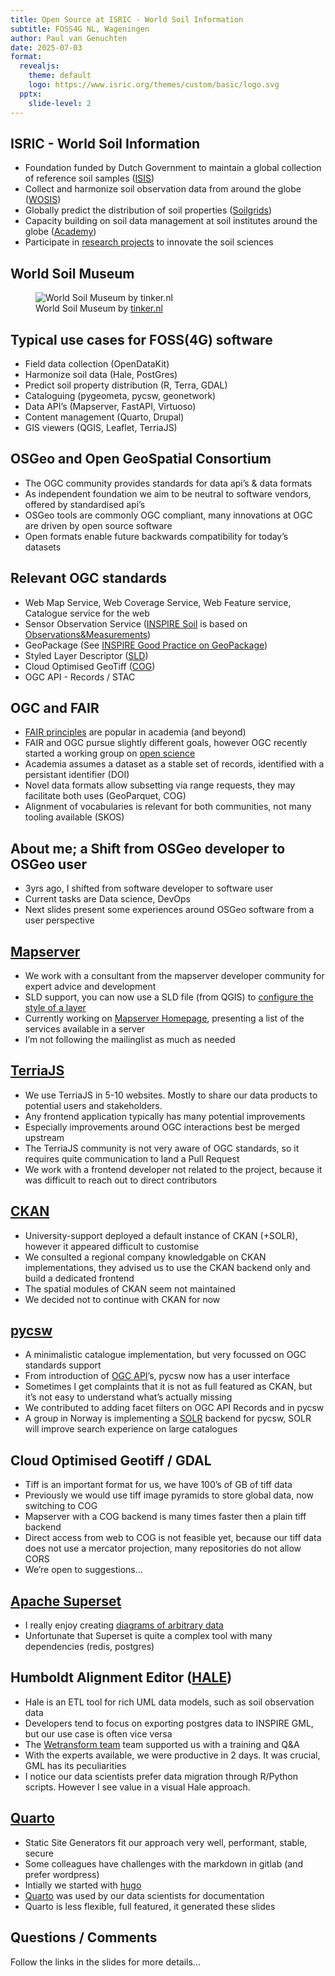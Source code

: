 ```yaml
---
title: Open Source at ISRIC - World Soil Information
subtitle: FOSS4G NL, Wageningen
author: Paul van Genuchten
date: 2025-07-03
format:
  revealjs: 
    theme: default
    logo: https://www.isric.org/themes/custom/basic/logo.svg
  pptx:
    slide-level: 2
---
```


## ISRIC - World Soil Information

- Foundation funded by Dutch Government to maintain a global collection of reference soil samples ([ISIS](https://isis.isric.org))
- Collect and harmonize soil observation data from around the globe ([WOSIS](https://www.isric.org/explore/wosis))
- Globally predict the distribution of soil properties ([Soilgrids](https://www.isric.org/explore/soilgrids))
- Capacity building on soil data management at soil institutes around the globe ([Academy](https://resources.isric.org))
- Participate in [research projects](https://www.isric.org/projects) to innovate the soil sciences

## World Soil Museum

![World Soil Museum by [tinker.nl](https://tinker.nl/en/work/world-soil-museum)](https://tinker.nl/img/cache/media_6828_widen_3840-upscale_90-2349_world-soil-museum01_0.webp)

## Typical use cases for FOSS(4G) software

- Field data collection (OpenDataKit)
- Harmonize soil data (Hale, PostGres)
- Predict soil property distribution (R, Terra, GDAL)
- Cataloguing (pygeometa, pycsw, geonetwork)
- Data API's (Mapserver, FastAPI, Virtuoso)
- Content management (Quarto, Drupal)
- GIS viewers (QGIS, Leaflet, TerriaJS)

## OSGeo and Open GeoSpatial Consortium

- The OGC community provides standards for data api's & data formats
- As independent foundation we aim to be neutral to software vendors, offered by standardised api's 
- OSGeo tools are commonly OGC compliant, many innovations at OGC are driven by open source software
- Open formats enable future backwards compatibility for today's datasets

## Relevant OGC standards

- Web Map Service, Web Coverage Service, Web Feature service, Catalogue service for the web
- Sensor Observation Service ([INSPIRE Soil](https://knowledge-base.inspire.ec.europa.eu/publications/inspire-data-specification-soil-technical-guidelines_en) is based on [Observations&Measurements](https://www.ogc.org/standards/om/))
- GeoPackage (See [INSPIRE Good Practice on GeoPackage](https://github.com/INSPIRE-MIF/gp-geopackage-encodings))
- Styled Layer Descriptor ([SLD](https://www.ogc.org/standards/sld/))
- Cloud Optimised GeoTiff ([COG](https://cogeo.org/))
- OGC API - Records / STAC

## OGC and FAIR

- [FAIR principles](https://www.go-fair.org/fair-principles/) are popular in academia (and beyond)
- FAIR and OGC pursue slightly different goals, however OGC recently started a working group on [open science](https://www.ogc.org/initiatives/open-science/)
- Academia assumes a dataset as a stable set of records, identified with a persistant identifier (DOI)
- Novel data formats allow subsetting via range requests, they may facilitate both uses (GeoParquet, COG)
- Alignment of vocabularies is relevant for both communities, not many tooling available (SKOS)

## About me; a Shift from OSGeo developer to OSGeo user

- 3yrs ago, I shifted from software developer to software user
- Current tasks are Data science, DevOps
- Next slides present some experiences around OSGeo software from a user perspective

## [Mapserver](https://mapserver.org)

- We work with a consultant from the mapserver developer community for expert advice and development
- SLD support, you can now use a SLD file (from QGIS) to [configure the style of a layer](https://github.com/MapServer/MapServer/pull/7034)
- Currently working on [Mapserver Homepage](https://mapserver.gis.umn.edu/development/rfc/ms-rfc-140.html), presenting a list of the services available in a server
- I'm not following the mailinglist as much as needed

## [TerriaJS](https://terria.io)

- We use TerriaJS in 5-10 websites. Mostly to share our data products to potential users and stakeholders.
- Any frontend application typically has many potential improvements
- Especially improvements around OGC interactions best be merged upstream
- The TerriaJS community is not very aware of OGC standards, so it requires quite communication to land a Pull Request
- We work with a frontend developer not related to the project, because it was difficult to reach out to direct contributors

## [CKAN](https://ckan.org)

- University-support deployed a default instance of CKAN (+SOLR), however it appeared difficult to customise 
- We consulted a regional company knowledgable on CKAN implementations, they advised us to use the CKAN backend only and build a dedicated frontend
- The spatial modules of CKAN seem not maintained
- We decided not to continue with CKAN for now

## [pycsw](https://pycsw.org)

- A minimalistic catalogue implementation, but very focussed on OGC standards support
- From introduction of [OGC API](https://ogcapi.ogc.org)'s, pycsw now has a user interface
- Sometimes I get complaints that it is not as full featured as CKAN, but it's not easy to understand what's actually missing
- We contributed to adding facet filters on OGC API Records and in pycsw
- A group in Norway is implementing a [SOLR](https://solr.apache.org) backend for pycsw, SOLR will improve search experience on large catalogues

## Cloud Optimised Geotiff / GDAL

- Tiff is an important format for us, we have 100's of GB of tiff data
- Previously we would use tiff image pyramids to store global data, now switching to COG
- Mapserver with a COG backend is many times faster then a plain tiff backend
- Direct access from web to COG is not feasible yet, because our tiff data does not use a mercator projection, many repositories do not allow CORS
- We're open to suggestions...

## [Apache Superset](https://superset.apache.org/)

- I really enjoy creating [diagrams of arbitrary data](https://dashboards.isric.org/superset/dashboard/soilwise/)
- Unfortunate that Superset is quite a complex tool with many dependencies (redis, postgres)

## Humboldt Alignment Editor ([HALE](https://github.com/halestudio/hale))

- Hale is an ETL tool for rich UML data models, such as soil observation data
- Developers tend to focus on exporting postgres data to INSPIRE GML, but our use case is often vice versa
- The [Wetransform team](https://wetransform.to) team supported us with a training and Q&A
- With the experts available, we were productive in 2 days. It was crucial, GML has its peculiarities
- I notice our data scientists prefer data migration through R/Python scripts. However I see value in a visual Hale approach.

## [Quarto](https://www.quarto.org)

- Static Site Generators fit our approach very well, performant, stable, secure
- Some colleagues have challenges with the markdown in gitlab (and prefer wordpress)
- Intially we started with [hugo](https://gohugo.io)
- [Quarto](https://quarto.org) was used by our data scientists for documentation
- Quarto is less flexible, full featured, it generated these slides

## Questions / Comments

Follow the links in the slides for more details...
